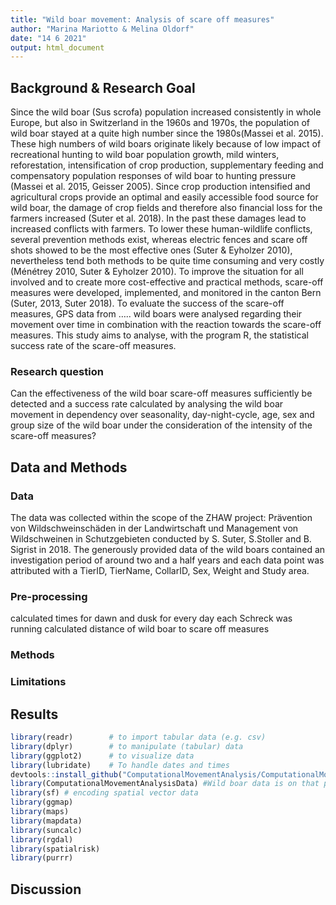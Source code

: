 ```yaml
---
title: "Wild boar movement: Analysis of scare off measures"
author: "Marina Mariotto & Melina Oldorf"
date: "14 6 2021"
output: html_document
---
```

## Background & Research Goal 
Since the wild boar (Sus scrofa) population increased consistently in whole Europe, but also in Switzerland in the 1960s and 1970s, the population of wild boar stayed at a quite high number since the 1980s(Massei et al. 2015). These high numbers of wild boars originate likely because of low impact of recreational hunting to wild boar population growth, mild winters, reforestation, intensification of crop production, supplementary feeding and compensatory population responses of wild boar to hunting pressure (Massei et al. 2015, Geisser 2005). Since crop production intensified and agricultural crops provide an optimal and easily accessible food source for wild boar, the damage of crop fields and therefore also financial loss for the farmers increased (Suter et al. 2018). In the past these damages lead to increased conflicts with farmers. To lower these human-wildlife conflicts, several prevention methods exist, whereas electric fences and scare off shots showed to be the most effective ones (Suter & Eyholzer 2010), nevertheless tend both methods to be quite time consuming and very costly (Ménétrey 2010, Suter & Eyholzer 2010). To improve the situation for all involved and to create more cost-effective and practical methods, scare-off measures were developed, implemented, and monitored in the canton Bern (Suter, 2013, Suter 2018). To evaluate the success of the scare-off measures, GPS data from ….. wild boars were analysed regarding their movement over time in combination with the reaction towards the scare-off measures.  This study aims to analyse, with the program R, the statistical success rate of the scare-off measures. 

### Research question
Can the effectiveness of the wild boar scare-off measures sufficiently be detected and a success rate calculated by analysing the wild boar movement in dependency over seasonality, day-night-cycle, age, sex and group size of the wild boar under the consideration of the intensity of the scare-off measures?

## Data and Methods

### Data
The data was collected within the scope of the ZHAW project: Prävention von Wildschweinschäden
in der Landwirtschaft und Management von Wildschweinen in Schutzgebieten conducted by S. Suter, S.Stoller and B. Sigrist in 2018. The generously provided data of the wild boars contained an investigation period of around two and a half years and each data point was attributed with a TierID, TierName, CollarID, Sex, Weight and Study area. 


### Pre-processing 
calculated times for dawn and dusk for every day each Schreck was running
calculated distance of wild boar to scare off measures

### Methods


### Limitations



## Results
```r
library(readr)        # to import tabular data (e.g. csv)
library(dplyr)        # to manipulate (tabular) data
library(ggplot2)      # to visualize data
library(lubridate)    # To handle dates and times
devtools::install_github("ComputationalMovementAnalysis/ComputationalMovementAnalysisData") # getting data from R Package
library(ComputationalMovementAnalysisData) #Wild boar data is on that package
library(sf) # encoding spatial vector data 
library(ggmap)
library(maps)
library(mapdata)
library(suncalc)
library(rgdal)
library(spatialrisk)
library(purrr)
```


## Discussion

